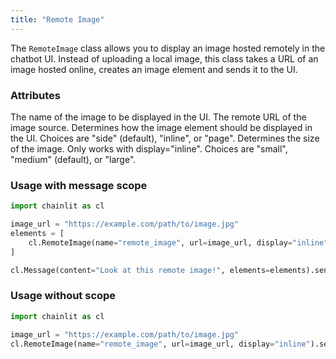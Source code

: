 ```yaml
---
title: "Remote Image"
---
```


The `RemoteImage` class allows you to display an image hosted remotely in the chatbot UI. Instead of uploading a local image, this class takes a URL of an image hosted online, creates an image element and sends it to the UI.

### Attributes

<ParamField path="name" type="str">
  The name of the image to be displayed in the UI.
</ParamField>

<ParamField path="url" type="str">
  The remote URL of the image source.
</ParamField>

<ParamField path="display" type="ElementDisplay" optional>
  Determines how the image element should be displayed in the UI. Choices are
  "side" (default), "inline", or "page".
</ParamField>

<ParamField path="size" type="ElementSize" optional>
  Determines the size of the image. Only works with display="inline". Choices
  are "small", "medium" (default), or "large".
</ParamField>

### Usage with message scope

```python Code Example
import chainlit as cl

image_url = "https://example.com/path/to/image.jpg"
elements = [
    cl.RemoteImage(name="remote_image", url=image_url, display="inline")
]

cl.Message(content="Look at this remote image!", elements=elements).send()
```

### Usage without scope

```python Code Example
import chainlit as cl

image_url = "https://example.com/path/to/image.jpg"
cl.RemoteImage(name="remote_image", url=image_url, display="inline").send()
```
